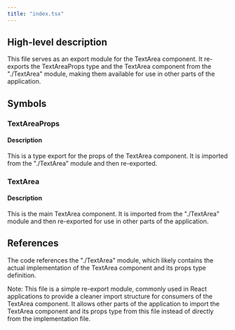 ```yaml
---
title: "index.tsx"
---
```


## High-level description
This file serves as an export module for the TextArea component. It re-exports the TextAreaProps type and the TextArea component from the "./TextArea" module, making them available for use in other parts of the application.

## Symbols

### TextAreaProps
#### Description
This is a type export for the props of the TextArea component. It is imported from the "./TextArea" module and then re-exported.

### TextArea
#### Description
This is the main TextArea component. It is imported from the "./TextArea" module and then re-exported for use in other parts of the application.

## References
The code references the "./TextArea" module, which likely contains the actual implementation of the TextArea component and its props type definition.

Note: This file is a simple re-export module, commonly used in React applications to provide a cleaner import structure for consumers of the TextArea component. It allows other parts of the application to import the TextArea component and its props type from this file instead of directly from the implementation file.